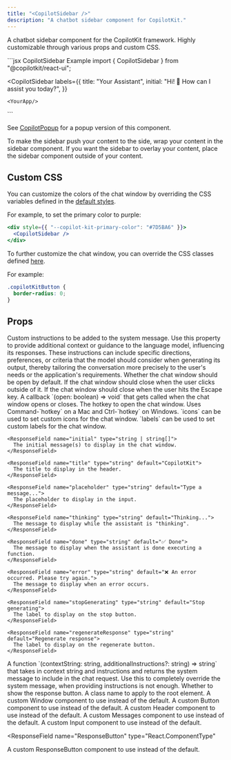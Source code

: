 ```yaml
---
title: "<CopilotSidebar />"
description: "A chatbot sidebar component for CopilotKit."
---
```


A chatbot sidebar component for the CopilotKit framework. Highly customizable through various props and custom CSS.

<RequestExample>
  ```jsx CopilotSidebar Example
  import { CopilotSidebar } from "@copilotkit/react-ui";

  <CopilotSidebar
    labels={{
      title: "Your Assistant",
      initial: "Hi! 👋 How can I assist you today?",
    }}
  >
    <YourApp/>
  </CopilotSidebar>  
  ```
</RequestExample>


See [CopilotPopup](./CopilotPopup) for a popup version of this component.

<Note>
  To make the sidebar push your content to the side, wrap your content in the
  sidebar component. If you want the sidebar to overlay your content, place the
  sidebar component outside of your content.
</Note>

## Custom CSS

You can customize the colors of the chat window by overriding the CSS variables
defined in the [default styles](https://github.com/CopilotKit/CopilotKit/blob/main/CopilotKit/packages/react-ui/src/css/colors.css).

For example, to set the primary color to purple:

```jsx
<div style={{ "--copilot-kit-primary-color": "#7D5BA6" }}>
  <CopilotSidebar />
</div>
```

To further customize the chat window, you can override the CSS classes defined
[here](https://github.com/CopilotKit/CopilotKit/blob/main/CopilotKit/packages/react-ui/src/css/).

For example:

```css
.copilotKitButton {
  border-radius: 0;
}
```

## Props

<ResponseField name="instructions" type="string">
  Custom instructions to be added to the system message. Use this property to
  provide additional context or guidance to the language model, influencing its
  responses. These instructions can include specific directions, preferences, or
  criteria that the model should consider when generating its output, thereby
  tailoring the conversation more precisely to the user's needs or the
  application's requirements.
</ResponseField>

<ResponseField name="defaultOpen" type="boolean" default="false">
  Whether the chat window should be open by default.
</ResponseField>

<ResponseField name="clickOutsideToClose" type="boolean" default="true">
  If the chat window should close when the user clicks outside of it.
</ResponseField>

<ResponseField name="hitEscapeToClose" type="boolean" default="true">
  If the chat window should close when the user hits the Escape key.
</ResponseField>

<ResponseField name="onSetOpen" type="function">
  A callback `(open: boolean) => void` that gets called when the chat window
  opens or closes.
</ResponseField>

<ResponseField name="hotkey" type="string" default="e">
  The hotkey to open the chat window. Uses Command-`hotkey` on a Mac and
  Ctrl-`hotkey` on Windows.
</ResponseField>

<ResponseField name="icons" type="CopilotKitChatIcons">
  `icons` can be used to set custom icons for the chat window.
</ResponseField>

<ResponseField name="labels" type="CopilotKitChatLabels">
  `labels` can be used to set custom labels for the chat window.
  <Expandable title="CopilotKitChatLabels">

    <ResponseField name="initial" type="string | string[]">
      The initial message(s) to display in the chat window.
    </ResponseField>

    <ResponseField name="title" type="string" default="CopilotKit">
      The title to display in the header.
    </ResponseField>

    <ResponseField name="placeholder" type="string" default="Type a message...">
      The placeholder to display in the input.
    </ResponseField>

    <ResponseField name="thinking" type="string" default="Thinking...">
      The message to display while the assistant is "thinking".
    </ResponseField>

    <ResponseField name="done" type="string" default="✅ Done">
      The message to display when the assistant is done executing a function.
    </ResponseField>

    <ResponseField name="error" type="string" default="❌ An error occurred. Please try again.">
      The message to display when an error occurs.
    </ResponseField>

    <ResponseField name="stopGenerating" type="string" default="Stop generating">
      The label to display on the stop button.
    </ResponseField>

    <ResponseField name="regenerateResponse" type="string" default="Regenerate response">
      The label to display on the regenerate button.
    </ResponseField>

  </Expandable>
</ResponseField>

<ResponseField name="makeSystemMessage" type="SystemMessageFunction">
  A function `(contextString: string, additionalInstructions?: string) =>
  string` that takes in context string and instructions and returns the system
  message to include in the chat request. Use this to completely override the
  system message, when providing instructions is not enough.
</ResponseField>

<ResponseField name="showResponseButton" type="boolean" default="true">
  Whether to show the response button.
</ResponseField>

<ResponseField name="className" type="string">
  A class name to apply to the root element.
</ResponseField>

<ResponseField name="Window" type="React.ComponentType<WindowProps>">
  A custom Window component to use instead of the default.
</ResponseField>

<ResponseField name="Button" type="React.ComponentType<ButtonProps>">
  A custom Button component to use instead of the default.
</ResponseField>

<ResponseField name="Header" type="React.ComponentType<HeaderProps>">
  A custom Header component to use instead of the default.
</ResponseField>

<ResponseField name="Messages" type="React.ComponentType<MessagesProps>">
  A custom Messages component to use instead of the default.
</ResponseField>

<ResponseField name="Input" type="React.ComponentType<InputProps>">
  A custom Input component to use instead of the default.
</ResponseField>

<ResponseField
  name="ResponseButton"
  type="React.ComponentType<ResponseButtonProps>"
>
  A custom ResponseButton component to use instead of the default.
</ResponseField>
